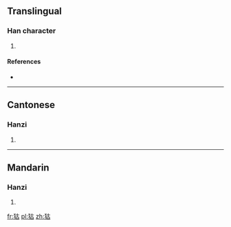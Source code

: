 ==Translingual==

===Han character===
{{Han char|rn=94|rad=犬|as=05|sn=8|four=4426<sub>0</sub>|canj=大竹十口 (KHJR)}}

# {{defn|Han|sort=犬05}}

====References====
* {{Han ref|kx=0709.181|dkj=20360|dj=1122.060|hdz=21339.020|uh=72DC|ud=29404|bh=CD60|bd=52576}}

----

==Cantonese==

===Hanzi===
{{yue-hanzi|jyut=|y=gu2}}

# {{defn|lang=yue|sort=犬05}}

----

==Mandarin==

===Hanzi===
{{cmn-hanzi|pin=[[gǔ]] ([[gu3]])|wg=ku<sup>3</sup>}}

# {{defn|lang=cmn|sort=犬05}}

[[fr:狜]]
[[pl:狜]]
[[zh:狜]]
